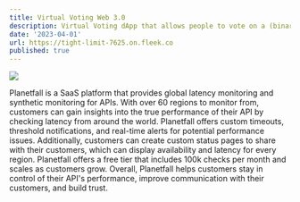 ```yaml
---
title: Virtual Voting Web 3.0
description: Virtual Voting dApp that allows people to vote on a (binary) proposal. Each ethereum address should be allowed to vote only once and the vote should cost 0.01 ETH.
date: '2023-04-01'
url: https://tight-limit-7625.on.fleek.co
published: true
---
```


[![](/planetfall.png)](https://planetfall.io)

Planetfall is a SaaS platform that provides global latency monitoring and synthetic monitoring for APIs. With over 60 regions to monitor from, customers can gain insights into the true performance of their API by checking latency from around the world.
Planetfall offers custom timeouts, threshold notifications, and real-time alerts for potential performance issues. Additionally, customers can create custom status pages to share with their customers, which can display availability and latency for every region. Planetfall offers a free tier that includes 100k checks per month and scales as customers grow. Overall, Planetfall helps customers stay in control of their API's performance, improve communication with their customers, and build trust.
